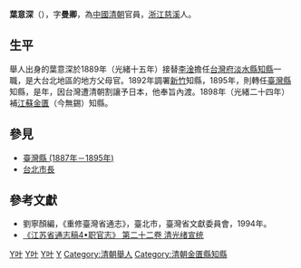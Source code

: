 '''葉意深'''（{{bd|？||？||}}），字'''曼卿'''，為[[中國|中國]][[清朝|清朝]]官員，[[浙江|浙江]][[慈溪|慈溪]]人。
==生平==
舉人出身的葉意深於1889年（光緒十五年）接替[[李淦|李淦]]擔任[[台灣府|台灣府]][[淡水縣|淡水縣]][[知縣|知縣]]一職，是大台北地區的地方父母官。1892年調署[[新竹縣_(清朝)|新竹]]知縣，1895年，則轉任[[臺灣縣_(1887年－1895年)|臺灣縣]]知縣，是年，因台灣遭清朝割讓予日本，他奉旨內渡。1898年（光緒二十四年）補[[江蘇|江蘇]][[金匱縣|金匱]]（今無錫）知縣。

==參見==
*[[臺灣縣_(1887年－1895年)|臺灣縣 (1887年－1895年)]]
*[[台北市長|台北市長]]

==參考文獻==
*劉寧顏編，《重修臺灣省通志》，臺北市，臺灣省文獻委員會，1994年。
*[http://www.jssdfz.com/book/tzg4/DEFAULT.html 《江苏省通志稿4•职官志》 第二十二卷 清光绪宣统]

{{start box}}
{{s-off}}
{{s-before|[[李淦|李淦]]}}
{{s-title|[[淡水縣|淡水縣]][[知縣|知縣]]|1889年上任}}
{{s-after|[[翁秉鈞|翁秉鈞]]}}
{{s-before|[[范克承|范克承]]（清朝末任）}}
{{s-title|[[台灣府|台灣府]][[臺灣縣_(1887年－1895年)|臺灣縣]][[知縣|知縣]] |1895年上任}}
{{s-after|[[史濟道|史濟道]]（台灣民主國）}}
{{end box}}

[[Category:清朝淡水縣知縣|Y叶]]
[[Category:清朝臺灣縣知縣|Y叶]]
[[Category:慈溪人|Y叶]]
[[Category:葉姓|Y]]
[[Category:清朝舉人|Category:清朝舉人]]
[[Category:清朝金匱縣知縣|Category:清朝金匱縣知縣]]